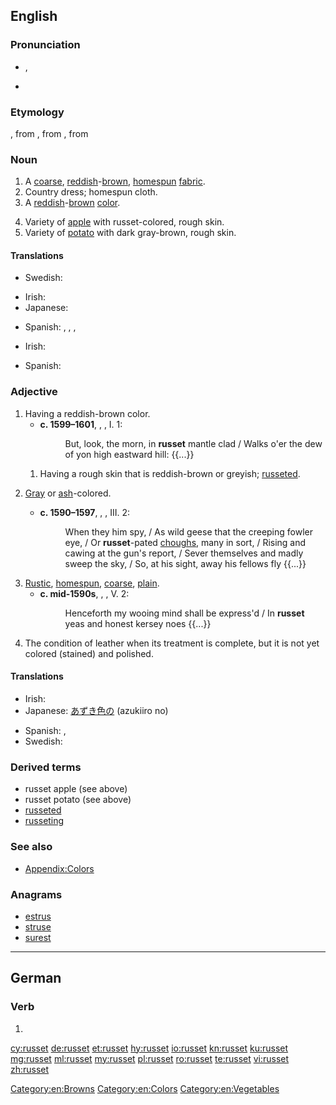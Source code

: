 ==English==

===Pronunciation===
* {{enPR|rŭs'ət}}, {{IPA|/ˈrʌsət/|lang=en}}
* {{rhymes|ʌsɪt|lang=en}}

===Etymology===
{{etyl|enm|en}}, from {{etyl|fro|en}} {{m|fro|rousset}}, from {{m|fro|rous}}, from {{etyl|la|en}} {{m|la|russus||reddish}}

===Noun===
{{en-noun|~}}

# A [[coarse]], [[reddish]]-[[brown]], [[homespun]] [[fabric]].
# Country dress; homespun cloth.
# A [[red]]dish-[[brown]] [[color]].
#: {{color panel|80461B}}
# Variety of [[apple]] with russet-colored, rough skin.
# Variety of [[potato]] with dark gray-brown, rough skin.

====Translations====
{{trans-top|fabric}}
* Swedish: {{t+|sv|vadmal|n|c}} {{qualifier|historical in this tense: red-brown, coarse fabric}}
{{trans-mid}}
{{trans-bottom}}

{{trans-top|color}}
* Irish: {{t|ga|donnrua|m}} {{qualifier|of cloth}}
* Japanese: {{t|ja|あずき色|tr=azukiiro}}
{{trans-mid}}
* Spanish: {{t+|es|ocre|m}}, {{t|es|marrojizo|m}}, {{t|es|marrojiza|f}}, {{t|es|color teja}}
{{trans-bottom}}

{{trans-top|apple}}
* Irish: {{t|ga|rua-úll|m}}
{{trans-mid}}
* Spanish: {{t|es|reineta|f}}
{{trans-bottom}}

{{trans-top|potato}}
{{trans-mid}}
{{trans-bottom}}

===Adjective===
{{en-adj}}

# Having a reddish-brown color.
#* '''c. 1599–1601''', {{w|William Shakespeare}}, ''{{w|Hamlet}}'', I. 1:
#*: But, look, the morn, in '''russet''' mantle clad / Walks o'er the dew of yon high eastward hill: {{...}}
## {{label|en|botany}} Having a rough skin that is reddish-brown or greyish; [[russeted]].
# {{label|en|archaic}} [[gray|Gray]] or [[ash]]-colored.
#* '''c. 1590–1597''', {{w|William Shakespeare}}, ''{{w|A Midsummer Night's Dream}}'', III. 2:
#*: When they him spy, / As wild geese that the creeping fowler eye, / Or '''russet'''-pated [[chough]]s, many in sort, / Rising and cawing at the gun's report, / Sever themselves and madly sweep the sky, / So, at his sight, away his fellows fly {{...}}
# [[rustic|Rustic]], [[homespun]], [[coarse]], [[plain]].
#* '''c. mid-1590s''', {{w|William Shakespeare}}, ''{{w|Love's Labour's Lost}}'', V. 2:
#*: Henceforth my wooing mind shall be express'd / In '''russet''' yeas and honest kersey noes {{...}}
# The condition of leather when its treatment is complete, but it is not yet colored (stained) and polished.

====Translations====
{{trans-top|color}}
* Irish: {{t|ga|donnrua}}
* Japanese: [[あずき色]]の (azukiiro no)
{{trans-mid}}
* Spanish: {{t|es|marrojizo}}, {{t|es|marrojiza|f}}
* Swedish: {{t+|sv|rödbrun}}
{{trans-bottom}}

===Derived terms===
* russet apple (see above)
* russet potato (see above)
* [[russeted]]
* [[russeting]]

===See also===
{{Wikipedia|Russet (disambiguation)|Russet}}
* [[Appendix:Colors]]

===Anagrams===
* [[estrus#English|estrus]]
* [[struse#English|struse]]
* [[surest#English|surest]]

[[Category:en:Browns]]
[[Category:en:Colors]]
[[Category:en:Vegetables]]

----

==German==

===Verb===
{{head|de|verb form}}

# {{standard spelling of|from=SLDE|rußet|lang=de}}

[[cy:russet]]
[[de:russet]]
[[et:russet]]
[[hy:russet]]
[[io:russet]]
[[kn:russet]]
[[ku:russet]]
[[mg:russet]]
[[ml:russet]]
[[my:russet]]
[[pl:russet]]
[[ro:russet]]
[[te:russet]]
[[vi:russet]]
[[zh:russet]]